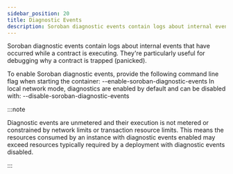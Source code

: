 ```yaml
---
sidebar_position: 20
title: Diagnostic Events
description: Soroban diagnostic events contain logs about internal events
---
```


Soroban diagnostic events contain logs about internal events that have occurred while a contract is executing. They're particularly useful for debugging why a contract is trapped (panicked).


To enable Soroban diagnostic events, provide the following command line flag when starting the container: --enable-soroban-diagnostic-events
In local network mode, diagnostics are enabled by default and can be disabled with: --disable-soroban-diagnostic-events

:::note

Diagnostic events are unmetered and their execution is not metered or constrained by network limits or transaction resource limits. This means the resources consumed by an instance with diagnostic events enabled may exceed resources typically required by a deployment with diagnostic events disabled.

:::
